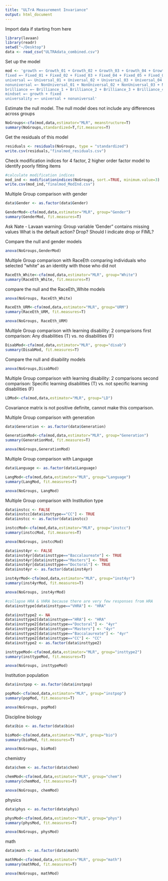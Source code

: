 ```yaml
---
title: "ULTrA Measurement Invariance"
output: html_document
---
```


Import data if starting from here
```r
library(lavaan)
library(readr)
setwd("~/Desktop")
data <- read_csv("ULTRAdata_combined.csv")
```


Set up the model
```r
mod <- 'growth =~ Growth_01 + Growth_02 + Growth_03 + Growth_04 + Growth_05 + Growth_06 + Growth_07 + Growth_08 + Growth_09 + Growth_10
fixed =~ Fixed_01 + Fixed_02 + Fixed_03 + Fixed_04 + Fixed_05 + Fixed_06 + Fixed_07 + Fixed_08 + Fixed_09 + Fixed_10 + Fixed_11
universal =~ Universal_01 + Universal_02 + Universal_03 + Universal_04 + Universal_05 + Universal_06 + Universal_07 + Universal_08 + Universal_09 + Universal_10 + Universal_11
nonuniversal =~ NonUniversal_01 + NonUniversal_02 + NonUniversal_03 + NonUniversal_04 + NonUniversal_05 + NonUniversal_06 + NonUniversal_07 + NonUniversal_08 + NonUniversal_09 + NonUniversal_10 + NonUniversal_11 + NonUniversal_12
brilliance =~ Brilliance_1 + Brilliance_2 + Brilliance_3 + Brilliance_4 + Brilliance_5 + Brilliance_6
mindset =~ growth + fixed
universality =~ universal + nonuniversal'
```

Estimate the null model. The null model does not include any differences across groups
```r
NoGroups<-cfa(mod,data,estimator="MLR", meanstructure=T)
summary(NoGroups,standardized=T,fit.measures=T)
```


Get the residuals of this model
```r
residuals <- residuals(NoGroups, type = "standardized")
write.csv(residuals,"finalmod_residuals.csv")
```

Check modification indices for 4 factor, 2 higher order factor model to identify poorly fitting items
```r
#calculate modification indices
mod_ind <- modificationindices(NoGroups, sort.=TRUE, minimum.value=3)
write.csv(mod_ind,"finalmod_ModInd.csv")
```




Multiple Group comparison with gender
```r
data$Gender <- as.factor(data$Gender)

GenderMod<-cfa(mod,data,estimator="MLR", group="Gender")
summary(GenderMod, fit.measures=T)
```

Ask Nate - Lavaan warning: Group variable 'Gender" contains missing values
What is the default action? Drop? Should I indicate drop or FIML?

Compare the null and gender models
```r
anova(NoGroups,GenderMod)
```

Multiple Group comparison with RaceEth
comparing individuals who selected "white" as an identity with those who did not
```r
RaceEth_White<-cfa(mod,data,estimator="MLR", group="White")
summary(RaceEth_White, fit.measures=T)
```

compare the null and the RaceEth_White models
```r
anova(NoGroups, RaceEth_White)
```

```r
RaceEth_URM<-cfa(mod,data,estimator="MLR", group="URM")
summary(RaceEth_URM, fit.measures=T)
```


```r
anova(NoGroups, RaceEth_URM)
```

Multiple Group comparison with learning disability: 2 comparisons
first comparison: Any disabilities (T) vs. no disabilities (F)
```r
DisabMod<-cfa(mod,data,estimator="MLR", group="disab")
summary(DisabMod, fit.measures=T)
```

Compare the null and disability models
```r
anova(NoGroups,DisabMod)
```

Multiple Group comparison with learning disability: 2 comparisons
second comparison: Specific learning disabilities (T) vs. not specific learning disabilities (F)
```r
LDMod<-cfa(mod,data,estimator="MLR", group="LD")
```
Covariance matrix is not positive definite, cannot make this comparison.


Multiple Group comparison with generation
```r
data$Generation <- as.factor(data$Generation)

GenerationMod<-cfa(mod,data,estimator="MLR", group="Generation")
summary(GenerationMod, fit.measures=T)
```

```r
anova(NoGroups,GenerationMod)
```


Multiple Group comparison with Language
```r
data$Language <- as.factor(data$Language)

LangMod<-cfa(mod,data,estimator="MLR", group="Language")
summary(LangMod, fit.measures=T)
```


```r
anova(NoGroups, LangMod)
```



Multiple Group comparison with Institution type
```r
data$instcc <- FALSE
data$instcc[data$insttype=="CC"] <- TRUE
data$instcc <- as.factor(data$instcc)

instccMod<-cfa(mod,data,estimator="MLR", group="instcc")
summary(instccMod, fit.measures=T)
```



```r
anova(NoGroups, instccMod)
```


```r
data$inst4yr <- FALSE
data$inst4yr[data$insttype=="Baccalaureate"] <- TRUE
data$inst4yr[data$insttype=="Masters"] <- TRUE
data$inst4yr[data$insttype=="Doctoral"] <- TRUE
data$inst4yr <- as.factor(data$inst4yr)

inst4yrMod<-cfa(mod,data,estimator="MLR", group="inst4yr")
summary(inst4yrMod, fit.measures=T)
```


```r
anova(NoGroups, inst4yrMod)
```


```r
#collapse HRA & VHRA because there are very few responses from HRA
data$insttype[data$insttype=="VHRA"] <- "HRA"

data$insttype2 <- NA
data$insttype2[data$insttype=="HRA"] <- "HRA"
data$insttype2[data$insttype=="Doctoral"] <- "4yr"
data$insttype2[data$insttype=="Masters"] <- "4yr"
data$insttype2[data$insttype=="Baccalaureate"] <- "4yr"
data$insttype2[data$insttype=="CC"] <- "CC"
data$insttype2 <- as.factor(data$insttype2)

insttypeMod<-cfa(mod,data,estimator="MLR", group="insttype2")
summary(insttypeMod, fit.measures=T)
```


```r
anova(NoGroups, insttypeMod)
```

Institution population
```r
data$instpop <- as.factor(data$instpop)

popMod<-cfa(mod,data,estimator="MLR", group="instpop")
summary(popMod, fit.measures=T)
```

```r
anova(NoGroups, popMod)
```



Discipline 
biology
```r
data$bio <- as.factor(data$bio)

bioMod<-cfa(mod,data,estimator="MLR", group="bio")
summary(bioMod, fit.measures=T)
```

```r
anova(NoGroups, bioMod)
```


chemistry
```r
data$chem <- as.factor(data$chem)

chemMod<-cfa(mod,data,estimator="MLR", group="chem")
summary(chemMod, fit.measures=T)
```

```r
anova(NoGroups, chemMod)
```



physics
```r
data$phys <- as.factor(data$phys)

physMod<-cfa(mod,data,estimator="MLR", group="phys")
summary(physMod, fit.measures=T)
```

```r
anova(NoGroups, physMod)
```



math
```r
data$math <- as.factor(data$math)

mathMod<-cfa(mod,data,estimator="MLR", group="math")
summary(mathMod, fit.measures=T)
```

```r
anova(NoGroups, mathMod)
```
